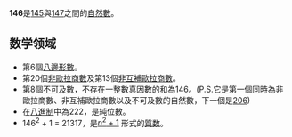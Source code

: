 {{Unreferenced|time=2020-10-25T13:42:16+00:00}}
{{noteTA|G1=Math}}
{{整数
| 质因数分解 = <math>2 \times 73</math>
| 罗马数字 = CXLVI
}}
'''146'''是[[145|145]]與[[147|147]]之間的[[自然数|自然數]]。

==数学领域==
{{數字性質|use math=yes}}
* 第6個[[八邊形數|八邊形數]]。
* 第20個[[非歐拉商數|非歐拉商數]]及第13個[[非互補歐拉商數|非互補歐拉商數]]。
* 第8個[[不可及數|不可及數]]，不存在一整數真因數的和為146。(P.S.它是第一個同時為非歐拉商數、非互補歐拉商數以及不可及數的自然數，下一個是[[206|206]])
* 在[[八進制|八進制]]中為222，是純位數。
* 146<sup>2</sup> + 1 = 21317，是[[X²+1素數|''n''<sup>2</sup> + 1]] 形式的[[質数|質数]]。

{{num-stub}}